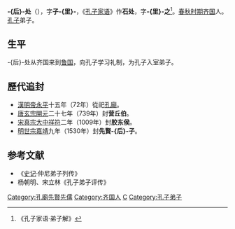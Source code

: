 '''-{后}-处'''（{{bd|？||？|catIdx=H}}），字'''子-{里}-'''，《[[孔子家语|孔子家语]]》作'''石处'''，字'''-{里}-之'''<ref>《孔子家语·弟子解》</ref>。[[春秋时期|春秋时期]][[齐国|齐国]]人。[[孔子|孔子]]弟子。

==生平==
-{后}-处从齐国来到[[鲁国|鲁国]]，向孔子学习礼制，为孔子入室弟子。

==歷代追封==
*[[東漢|漢]][[漢明帝|明帝]][[永平_(東漢)|永平]]十五年（72年）從祀[[孔廟|孔廟]]。
*[[唐朝|唐]][[唐玄宗|玄宗]][[開元|開元]]二十七年（739年）封'''营丘伯'''。
*[[北宋|宋]][[宋真宗|真宗]][[大中祥符|大中祥符]]二年（1009年）封'''胶东侯'''。
*[[明朝|明]][[明世宗|世宗]][[嘉靖|嘉靖]]九年（1530年）封'''先賢-{后}-子'''。

==参考文献==
*《[[史记|史记]]·仲尼弟子列传》      
*杨朝明、宋立林《孔子弟子评传》
{{孔子弟子}}

[[Category:孔廟先賢先儒|Category:孔廟先賢先儒]]
[[Category:齐国人|Category:齐国人]]
[[Category:后姓|C]]
[[Category:孔子弟子|Category:孔子弟子]]